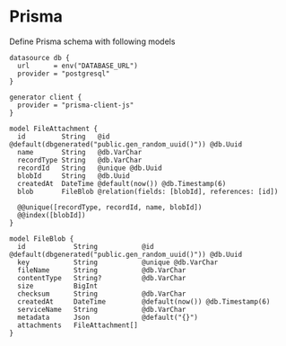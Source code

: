 # Prisma

Define Prisma schema with following models

```prisma
datasource db {
  url      = env("DATABASE_URL")
  provider = "postgresql"
}

generator client {
  provider = "prisma-client-js"
}

model FileAttachment {
  id         String   @id @default(dbgenerated("public.gen_random_uuid()")) @db.Uuid
  name       String   @db.VarChar
  recordType String   @db.VarChar
  recordId   String   @unique @db.Uuid
  blobId     String   @db.Uuid
  createdAt  DateTime @default(now()) @db.Timestamp(6)
  blob       FileBlob @relation(fields: [blobId], references: [id])

  @@unique([recordType, recordId, name, blobId])
  @@index([blobId])
}

model FileBlob {
  id            String           @id @default(dbgenerated("public.gen_random_uuid()")) @db.Uuid
  key           String           @unique @db.VarChar
  fileName      String           @db.VarChar
  contentType   String?          @db.VarChar
  size          BigInt
  checksum      String           @db.VarChar
  createdAt     DateTime         @default(now()) @db.Timestamp(6)
  serviceName   String           @db.VarChar
  metadata      Json             @default("{}")
  attachments   FileAttachment[]
}
```
